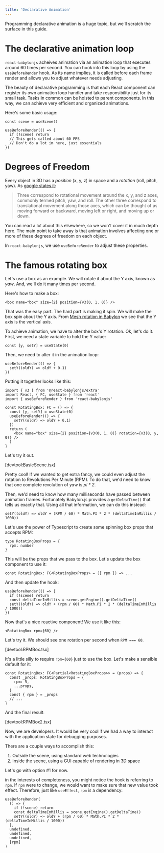 ```yaml
---
title: 'Declarative Animation'
---
```


Programming declarative animation is a huge topic, but we'll scratch the surface
in this guide.

# The declarative animation loop

`react-babylonjs` acheives animation via an animation loop that executes around
60 times per second. You can hook into this loop by using the `useBeforeRender`
hook. As its name implies, it is called before each frame render and allows you
to adjust whatever needs adjusting.

The beauty of declarative programming is that each React component can register
its own animation loop handler and take responsibility just for its small task.
Tasks in common can be hoisted to parent components. In this way, we can achieve
very efficient and organized animations.

Here's some basic usage:

```tsx
const scene = useScene()

useBeforeRender(() => {
  if (!scene) return
  // This gets called about 60 FPS
  // Don't do a lot in here, just essentials
})
```

# Degrees of Freedom

Every object in 3D has a _position_ (x, y, z) in space and a _rotation_ (roll,
pitch, yaw). As
[google states it](https://developers.google.com/vr/discover/degrees-of-freedom):

> Three correspond to rotational movement around the x, y, and z axes, commonly
> termed pitch, yaw, and roll. The other three correspond to translational
> movement along those axes, which can be thought of as moving forward or
> backward, moving left or right, and moving up or down.

You can read a lot about this elsewhere, so we won't cover it in much depth
here. The main point to take away is that animation involves affecting one or
more of these degrees of freedom on each object.

In `react-babylonjs`, we use `useBeforeRender` to adjust these properties.

# The famous rotating box

Let's use a box as an example. We will rotate it about the Y axis, known as
_yaw_. And, we'll do it many times per second.

Here's how to make a box:

```tsx
<box name="box" size={2} position={v3(0, 1, 0)} />
```

That was the easy part. The hard part is making it spin. We will make the box
spin about the Y axis. From
[Mesh rotation in Babylon](https://doc.babylonjs.com/divingDeeper/mesh/transforms/center_origin/rotation)
we see that the Y axis is the vertical axis.

To achieve animation, we have to alter the box's Y rotation. Ok, let's do it.
First, we need a state variable to hold the Y value:

```tsx
const [y, setY] = useState(0)
```

Then, we need to alter it in the animation loop:

```tsx
useBeforeRender(() => {
  setY((oldY) => oldY + 0.1)
})
```

Putting it together looks like this:

```tsx
import { v3 } from '@react-babylonjs/extra'
import React, { FC, useState } from 'react'
import { useBeforeRender } from 'react-babylonjs'

const RotatingBox: FC = () => {
  const [y, setY] = useState(0)
  useBeforeRender(() => {
    setY((oldY) => oldY + 0.1)
  })
  return (
    <box name="box" size={2} position={v3(0, 1, 0)} rotation={v3(0, y, 0)} />
  )
}
```

Let's try it out.

[devtool:BasicScene.tsx]

Pretty cool! If we wanted to get extra fancy, we could even adjust the rotation
to Revolutions Per Minute (RPM). To do that, we'd need to know that one complete
revolution of _yaw_ is _pi \* 2_.

Then, we'd need to know how many milliseconds have passed between animation
frames. Fortunately Babylon.js provides a `getDeltaTime()` that tells us exactly
that. Using all that information, we can do this instead:

```tsx
setY((oldY) => oldY + (RPM / 60) * Math.PI * 2 * (deltaTimeInMillis / 1000))
```

Let's use the power of Typescript to create some spinning box props that accepts
RPM:

```tsx
type RotatingBoxProps = {
  rpm: number
}
```

This will be the props that we pass to the box. Let's update the box component
to use it:

```tsx
const RotatingBox: FC<RotatingBoxProps> = ({ rpm }) => ...
```

And then update the hook:

```tsx
useBeforeRender(() => {
  if (!scene) return
  const deltaTimeInMillis = scene.getEngine().getDeltaTime()
  setY((oldY) => oldY + (rpm / 60) * Math.PI * 2 * (deltaTimeInMillis / 1000))
})
```

Now that's a nice reactive component! We use it like this:

```tsx
<RotatingBox rpm={60} />
```

Let's try it. We should see one rotation per second when `RPM === 60`.

[devtool:RPMBox.tsx]

It's a little silly to require `rpm={60}` just to use the box. Let's make a
sensible default for it:

```tsx
const RotatingBox: FC<Partial<RotatingBoxProps>> = (props) => {
  const _props: RotatingBoxProps = {
    rpm: 5,
    ...props,
  }
  const { rpm } = _props
  // ...
}
```

And the final result:

[devtool:RPMBox2.tsx]

Now, we are developers. It would be very cool if we had a way to interact with
the application state for debugging purposes.

There are a couple ways to accomplish this:

1. Outside the scene, using standard web technologies
2. Inside the scene, using a GUI capable of rendering in 3D space

Let's go with option #1 for now.

in the interests of completeness, you might notice the hook is referring to
`rpm`. If `rpm` were to change, we would want to make sure that new value took
effect. Therefore, just like `useEffect`, `rpm` is a dependency:

```tsx
useBeforeRender(
  () => {
    if (!scene) return
    const deltaTimeInMillis = scene.getEngine().getDeltaTime()
    setY((oldY) => oldY + (rpm / 60) * Math.PI * 2 * (deltaTimeInMillis / 1000))
  },
  undefined,
  undefined,
  undefined,
  [rpm]
)
```
